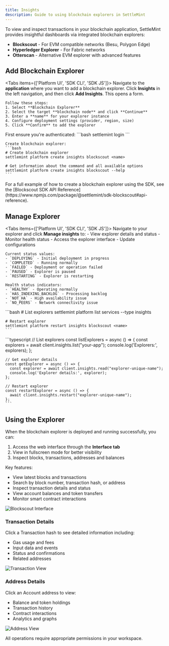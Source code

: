 ```yaml
---
title: Insights
description: Guide to using blockchain explorers in SettleMint
---
```



To view and inspect transactions in your blockchain application, SettleMint
provides insightful dashboards via integrated blockchain explorers:

- **Blockscout** - For EVM compatible networks (Besu, Polygon Edge)
- **Hyperledger Explorer** - For Fabric networks
- **Otterscan** - Alternative EVM explorer with advanced features

## Add Blockchain Explorer

<Tabs items={['Platform UI', 'SDK CLI', 'SDK JS']}>
  <Tab value="Platform UI">
    Navigate to the **application** where you want to add a blockchain explorer. Click **Insights** in the left navigation, and then click **Add Insights**. This opens a form.

    Follow these steps:
    1. Select **Blockchain Explorer**
    2. Select the target **blockchain node** and click **Continue**
    3. Enter a **name** for your explorer instance
    4. Configure deployment settings (provider, region, size)
    5. Click **Confirm** to add the explorer

  </Tab>

  <Tab value="SDK CLI">
    First ensure you're authenticated:
    ```bash
    settlemint login
    ```

    Create blockchain explorer:
    ```bash
    # Create blockchain explorer
    settlemint platform create insights blockscout <name>

    # Get information about the command and all available options
    settlemint platform create insights blockscout --help
    ```

  </Tab>

  <Tab value="SDK JS">
    For a full example of how to create a blockchain explorer using the SDK, see the [Blockscout SDK API Reference](https://www.npmjs.com/package/@settlemint/sdk-blockscout#api-reference).
  </Tab>
</Tabs>

## Manage Explorer

<Tabs items={['Platform UI', 'SDK CLI', 'SDK JS']}>
  <Tab value="Platform UI">
    Navigate to your explorer and click **Manage insights** to:
    - View explorer details and status
    - Monitor health status
    - Access the explorer interface
    - Update configurations

    Current status values:
    - `DEPLOYING` - Initial deployment in progress
    - `COMPLETED` - Running normally
    - `FAILED` - Deployment or operation failed
    - `PAUSED` - Explorer is paused
    - `RESTARTING` - Explorer is restarting

    Health status indicators:
    - `HEALTHY` - Operating normally
    - `HAS_INDEXING_BACKLOG` - Processing backlog
    - `NOT_HA` - High availability issue
    - `NO_PEERS` - Network connectivity issue

  </Tab>

  <Tab value="SDK CLI">
    ```bash
    # List explorers
    settlemint platform list services --type insights

    # Restart explorer
    settlemint platform restart insights blockscout <name>
    ```

  </Tab>

  <Tab value="SDK JS">
    ```typescript
    // List explorers
    const listExplorers = async () => {
      const explorers = await client.insights.list("your-app");
      console.log('Explorers:', explorers);
    };

    // Get explorer details
    const getExplorer = async () => {
      const explorer = await client.insights.read("explorer-unique-name");
      console.log('Explorer details:', explorer);
    };

    // Restart explorer
    const restartExplorer = async () => {
      await client.insights.restart("explorer-unique-name");
    };
    ```

  </Tab>
</Tabs>

## Using the Explorer

When the blockchain explorer is deployed and running successfully, you can:

1. Access the web interface through the **Interface tab**
2. View in fullscreen mode for better visibility
3. Inspect blocks, transactions, addresses and balances

Key features:

- View latest blocks and transactions
- Search by block number, transaction hash, or address
- Inspect transaction details and status
- View account balances and token transfers
- Monitor smart contract interactions

![Blockscout Interface](../../img/document360/Images/Blockscout%201.png)

### Transaction Details

Click a Transaction hash to see detailed information including:

- Gas usage and fees
- Input data and events
- Status and confirmations
- Related addresses

![Transaction View](../../img/document360/Images/Blockscout%202.png)

### Address Details

Click an Account address to view:

- Balance and token holdings
- Transaction history
- Contract interactions
- Analytics and graphs

![Address View](../../img/document360/Images/Blockscout%203.png)

<Callout type="info">
  All operations require appropriate permissions in your workspace.
</Callout>
